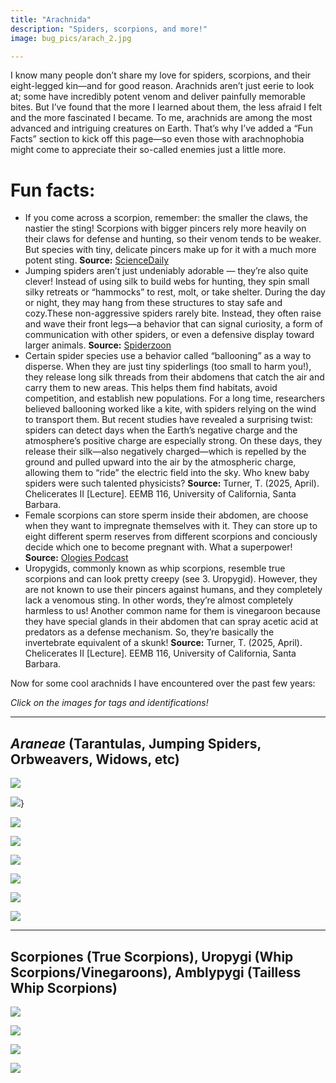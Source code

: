 ```yaml
---
title: "Arachnida"
description: "Spiders, scorpions, and more!"
image: bug_pics/arach_2.jpg

---
```


I know many people don’t share my love for spiders, scorpions, and their eight-legged kin—and for good reason. Arachnids aren’t just eerie to look at; some have incredibly potent venom and deliver painfully memorable bites. But I’ve found that the more I learned about them, the less afraid I felt and the more fascinated I became. To me, arachnids are among the most advanced and intriguing creatures on Earth. That’s why I’ve added a “Fun Facts” section to kick off this page—so even those with arachnophobia might come to appreciate their so-called enemies just a little more.

# Fun facts:
 - If you come across a scorpion, remember: the smaller the claws, the nastier the sting! Scorpions with bigger pincers rely more heavily on their claws for defense and hunting, so their venom tends to be weaker. But species with tiny, delicate pincers make up for it with a much more potent sting. **Source:** [ScienceDaily](https://www.sciencedaily.com/releases/2022/04/220421141627.htm)
 - Jumping spiders aren’t just undeniably adorable — they’re also quite clever! Instead of using silk to build webs for hunting, they spin small silky retreats or "hammocks" to rest, molt, or take shelter. During the day or night, they may hang from these structures to stay safe and cozy.These non-aggressive spiders rarely bite. Instead, they often raise and wave their front legs—a behavior that can signal curiosity, a form of communication with other spiders, or even a defensive display toward larger animals. **Source:** [Spiderzoon](https://spiderzoon.com/)
 - Certain spider species use a behavior called “ballooning” as a way to disperse. When they are just tiny spiderlings (too small to harm you!), they release long silk threads from their abdomens that catch the air and carry them to new areas. This helps them find habitats, avoid competition, and establish new populations. For a long time, researchers believed ballooning worked like a kite, with spiders relying on the wind to transport them. But recent studies have revealed a surprising twist: spiders can detect days when the Earth’s negative charge and the atmosphere’s positive charge are especially strong. On these days, they release their silk—also negatively charged—which is repelled by the ground and pulled upward into the air by the atmospheric charge, allowing them to “ride” the electric field into the sky. Who knew baby spiders were such talented physicists? **Source:** Turner, T. (2025, April). Chelicerates II [Lecture]. EEMB 116, University of California, Santa Barbara.
 - Female scorpions can store sperm inside their abdomen, are choose when they want to impregnate themselves with it. They can store up to eight different sperm reserves from different scorpions and conciously decide which one to become pregnant with. What a superpower! **Source:** [Ologies Podcast](https://www.alieward.com/ologies/scorpiology)
 - Uropygids, commonly known as whip scorpions, resemble true scorpions and can look pretty creepy (see 3. Uropygid). However, they are not known to use their pincers against humans, and they completely lack a venomous sting. In other words, they’re almost completely harmless to us! Another common name for them is vinegaroon because they have special glands in their abdomen that can spray acetic acid at predators as a defense mechanism. So, they’re basically the invertebrate equivalent of a skunk! **Source:** Turner, T. (2025, April). Chelicerates II [Lecture]. EEMB 116, University of California, Santa Barbara.


Now for some cool arachnids I have encountered over the past few years: 

*Click on the images for tags and identifications!*

-------

## *Araneae* (Tarantulas, Jumping Spiders, Orbweavers, Widows, etc)

::: {layout="[[1, 1, 1, 1], [1, 1, 1, 1]]"}

![](bug_pics/IMG_2201.jpeg){.lightbox data-lightbox="group1" 
description="Family Theraphosidae (Tarantuala), Genus Aphonopelma<br>CA: Sta Ynez Co<br>Sedgwick Reserve<br>17 September 2024<br>B. Ryan"}

![](bug_pics/IMG_1883.jpeg){.lightbox data-lightbox="group1"
description="Subfamily Salticinae<br>CA: Sta Barbara Co<br>Franklin Trail, Carpinteria<br>30 July 2024<br>B. Ryan"}}


![](bug_pics/IMG_3996.jpeg){.lightbox data-lightbox="group1"
description="Latrodectus geometricus (Brown Widow)<br>CA: Sta Barbara Co<br>Foothill Rd, Carpinteria<br>20 March 2025<br>B. Ryan"}

![](bug_pics/IMG_3999.jpeg){.lightbox data-lightbox="group1"
description="Latrodectus geometricus (Brown Widow)<br>CA: Sta Barbara Co<br>Foothill Rd, Carpinteria<br>20 March 2025<br>B. Ryan"}

![](bug_pics/IMG_4506.jpeg){.lightbox data-lightbox="group1" 
description="Family Theraphosidae (Tarantuala)<br>CA: Sta Barbara Co<br>Marine Biotechnology Lab, UCSB<br>23 April 2025<br>B. Ryan"}

![](bug_pics/IMG_4505.jpeg){.lightbox data-lightbox="group1"
description="Family Theraphosidae (Tarantuala)<br>CA: Sta Barbara Co<br>Marine Biotechnology Lab, UCSB<br>23 April 2025<br>B. Ryan"}

![](bug_pics/sunspider.png){.lightbox data-lightbox="group1"
description="Family Zoropsidae, Genus Titiotus (Rocky Canyon Spiders)<br>CA: Sta Barbara Co<br>North Campus Open Space, UCSB<br>27 May 2025<br>B. Ryan"}


![](bug_pics/IMG_4042.jpg){.lightbox data-lightbox="group1"
description="Family Araneidae (Orbweavers), Genus Araneus<br>CA: Sta Ynez Co<br>Sedgwick Reserve<br>17 July 2025<br>S. Mauffet-Smith"}


:::
-------

## Scorpiones (True Scorpions), Uropygi (Whip Scorpions/Vinegaroons), Amblypygi (Tailless Whip Scorpions)

::: {layout="[1, 1, 1, 1]"}

![](bug_pics/IMG_1370.jpeg){.lightbox data-lightbox="group2"
description="Order Scorpiones, Family Vaejovidae (Devil Scorpions)<br>CA: Sta Barbara Co<br> Refugio Rd, Goleta<br>17 May 2025<br>B. Ryan"}


![](bug_pics/IMG_4500.jpeg){.lightbox data-lightbox="group2"
description="Order Uropygi, Family Mastigoprotus<br>CA: Sta Barbara Co<br>Marine Biotechnology Lab, UCSB<br>23 April 2025<br>B. Ryan"}


![](bug_pics/IMG_4499.jpeg){.lightbox data-lightbox="group2"
description="Order Uropygi (Whip Scorpions/Vinegaroons), Family Mastigoprotus<br>CA: Sta Barbara Co<br>Marine Biotechnology Lab, UCSB<br>23 April 2025<br>B. Ryan"}


![](bug_pics/IMG_4508.jpeg){.lightbox data-lightbox="group2"
description="Amblypygi (Tailless Whip Scorpions)<br>CA: Sta Barbara Co<br>Marine Biotechnology Lab, UCSB<br>23 April 2025<br>B. Ryan"}

:::
